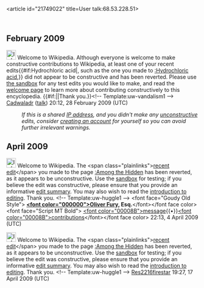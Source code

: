 <article id="21749022" title=User talk:68.53.228.51>
	<talkpage id="21749022" title="User talk:68.53.228.51">


== February 2009 ==
[[Image:Information.svg|25px]]  Welcome to Wikipedia. Although everyone is welcome to make constructive contributions to Wikipedia, at least one of your recent edits{{#if:Hydrochloric acid|, such as the one you made to [[:Hydrochloric acid]],}} did not appear to be constructive and has been reverted. Please use [[Wikipedia:Sandbox|the sandbox]] for any test edits you would like to make, and read the [[Wikipedia:Welcoming committee/Welcome to Wikipedia|welcome page]] to learn more about contributing constructively to this encyclopedia. {{#if:|{{{2}}}|Thank you.}}&lt;!-- Template:uw-vandalism1 --&gt; [[User:Cadwaladr|Cadwaladr]] ([[User talk:Cadwaladr|talk]]) 20:12, 28 February 2009 (UTC)
:''If this is a shared [[IP address]], and you didn't make any [[Wikipedia:vandalism|unconstructive]] edits, consider [[Wikipedia:Why create an account?|creating an account]] for yourself so you can avoid further irrelevant warnings.''

== April 2009 ==

[[Image:Information.png|25px]] Welcome to Wikipedia. The &lt;span class=&quot;plainlinks&quot;&gt;[http://en.wikipedia.org/wiki/Among_the_Hidden?diff=281783303 recent edit]&lt;/span&gt; you made to the page [[:Among the Hidden]] has been reverted, as it appears to be unconstructive. Use the [[Wikipedia:Sandbox|sandbox]] for testing; if you believe the edit was constructive, please ensure that you provide an informative [[Help:Edit summary|edit summary]]. You may also wish to read the [[Wikipedia:Introduction|introduction to editing]]. Thank you. &lt;!-- Template:uw-huggle1 --&gt; &lt;font face=&quot;Goudy Old Style&quot;&gt; '''[[User:OllieFury|&lt;font color=&quot;000000&quot;&gt;Oliver Fury]], Esq.'''&lt;/font&gt;&lt;/font face color&gt;&lt;font face=&quot;Script MT Bold&quot;&gt; [[User talk:OllieFury|&lt;font color=&quot;00008B&quot;&gt;message]]{{•}}[[Special:Contributions/OllieFury|&lt;font color=&quot;00008B&quot;&gt;contributions]]&lt;/font&gt;&lt;/font face color&gt; 22:13, 4 April 2009 (UTC)

[[Image:Information.png|25px]] Welcome to Wikipedia. The &lt;span class=&quot;plainlinks&quot;&gt;[http://en.wikipedia.org/wiki/Among_the_Hidden?diff=284478947 recent edit]&lt;/span&gt; you made to the page [[:Among the Hidden]] has been reverted, as it appears to be unconstructive. Use the [[Wikipedia:Sandbox|sandbox]] for testing; if you believe the edit was constructive, please ensure that you provide an informative [[Help:Edit summary|edit summary]]. You may also wish to read the [[Wikipedia:Introduction|introduction to editing]]. Thank you. &lt;!-- Template:uw-huggle1 --&gt; [[User:Res2216firestar|Res]][[User Talk: Res2216firestar|2216]][[Special:Contributions/Res2216firestar|firestar]] 19:27, 17 April 2009 (UTC)
	</talkpage>
</article>